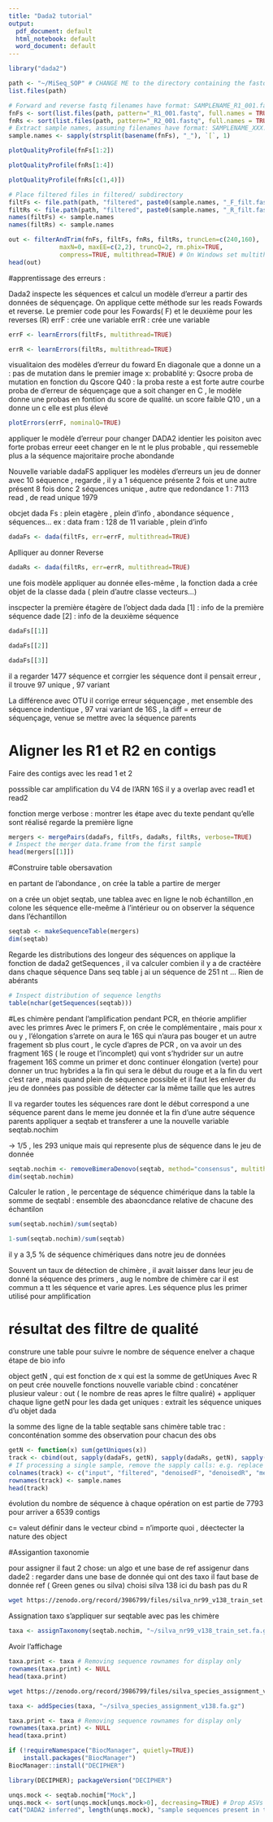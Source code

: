 ```yaml
---
title: "Dada2 tutorial"
output:
  pdf_document: default
  html_notebook: default
  word_document: default
---
```

```r
library("dada2")
```


```r
path <- "~/MiSeq_SOP" # CHANGE ME to the directory containing the fastq files after unzipping.
list.files(path)
```


```r
# Forward and reverse fastq filenames have format: SAMPLENAME_R1_001.fastq and SAMPLENAME_R2_001.fastq
fnFs <- sort(list.files(path, pattern="_R1_001.fastq", full.names = TRUE))
fnRs <- sort(list.files(path, pattern="_R2_001.fastq", full.names = TRUE))
# Extract sample names, assuming filenames have format: SAMPLENAME_XXX.fastq
sample.names <- sapply(strsplit(basename(fnFs), "_"), `[`, 1)
```

```r
plotQualityProfile(fnFs[1:2])
```


```r
plotQualityProfile(fnRs[1:4])
```

```r
plotQualityProfile(fnRs[c(1,4)])
```

```r
# Place filtered files in filtered/ subdirectory
filtFs <- file.path(path, "filtered", paste0(sample.names, "_F_filt.fastq.gz"))
filtRs <- file.path(path, "filtered", paste0(sample.names, "_R_filt.fastq.gz"))
names(filtFs) <- sample.names
names(filtRs) <- sample.names
```


```r
out <- filterAndTrim(fnFs, filtFs, fnRs, filtRs, truncLen=c(240,160),
              maxN=0, maxEE=c(2,2), truncQ=2, rm.phix=TRUE,
              compress=TRUE, multithread=TRUE) # On Windows set multithread=FALSE
head(out)
```

#apprentissage des erreurs :

Dada2 inspecte les séquences et calcul un modèle d'erreur a partir des données de séquençage. On applique cette méthode sur les reads Fowards et reverse. Le premier code pour les Fowards( F) et le deuxième pour les reverses (R)
errF : crée une variable 
errR : crée une variable 
```r
errF <- learnErrors(filtFs, multithread=TRUE)
```

```r
errR <- learnErrors(filtRs, multithread=TRUE)
```
visualitaion des modèles d'erreur du foward 
En diagonale que a donne un a : pas de mutation dans le premier image 
x: probablité 
y: Qsocre
proba de mutation en fonction du Qscore 
Q40 : la proba reste a est forte 
autre courbe proba de d'erreur de séquençage que a soit changer en C , le modèle donne une probas en fontion du score de qualité. 
un score faible Q10 , un a donne un c elle est plus élevé
```r
plotErrors(errF, nominalQ=TRUE)
```

appliquer le modèle d'erreur pour changer DADA2  identier les poisiton avec forte probas erreur eeet changer en le nt le plus probable , qui ressemeble plus a la séquence majoritaire proche abondande

Nouvelle variable dadaFS appliquer les modèles d'erreurs
un jeu de donner avec 10 séquence , regarde , il y a 1 séquence présente 2 fois et une autre présent 8 fois 
donc 2 séquences unique , autre que redondance 
1 : 7113 read , de read unique 1979 

obcjet dada Fs : plein etagère , plein d'info , abondance séquence , séquences...
ex : data fram : 128 de 11 variable , plein d'info

```r
dadaFs <- dada(filtFs, err=errF, multithread=TRUE)
```
Aplliquer au donner Reverse
```r
dadaRs <- dada(filtRs, err=errR, multithread=TRUE)
```
une fois modèle appliquer au donnée elles-même , la fonction dada a crée objet de la classe dada ( plein d'autre classe vecteurs...)

inscpecter la première étagère de l'object dada
dada [1] : info de la première séquence 
dade [2] : info de la deuxième séquence

```r
dadaFs[[1]]
```
```r
dadaFs[[2]]
```

```r
dadaFs[[3]]
```

il a regarder 1477 séquence et corrgier les séquence dont il pensait erreur , il trouve 97 unique , 97 variant

La différence avec OTU 
il corrige erreur séquençage , met ensemble des séquence indentique , 97 vrai variant de 16S , la diff = erreur de séquençage, venue se mettre avec la séquence parents



# Aligner les R1 et R2 en contigs
Faire des contigs avec les read 1 et 2 

posssible car amplification du V4 de l'ARN 16S il y a overlap avec read1 et read2 

fonction merge 
verbose : montrer les étape avec du texte pendant qu'elle sont réalisé 
regarde la première ligne 
```r
mergers <- mergePairs(dadaFs, filtFs, dadaRs, filtRs, verbose=TRUE)
# Inspect the merger data.frame from the first sample
head(mergers[[1]])
```

#Construire table obersavation 

en partant de l'abondance , on crée la table a partire de merger

on a crée un objet seqtab, une tablea avec en ligne le nob échantillon ,en colone les séquence elle-meême à l'intérieur ou on observer la séquence dans l'échantillon 

```r
seqtab <- makeSequenceTable(mergers)
dim(seqtab)
```


Regarde les distributions des longeur des séquences
on applique la fonction de dada2 getSequences , il va calculer combien il y a de cractéère dans chaque séquence 
Dans seq table j ai un séquence de 251 nt ...
Rien de abérants

```r
# Inspect distribution of sequence lengths
table(nchar(getSequences(seqtab)))
```

#Les chimère 
pendant  l'amplification pendant PCR, en théorie amplifier avec les primres 
Avec le primers F, on crée le complémentaire , mais  pour x ou y , l'élongation s'arrete 
on aura le 16S  qui n'aura pas bouger et un autre fragement sb plus court , le cycle d'apres de PCR , on va avoir un des fragment 16S ( le rouge et l'incomplet) qui vont s'hydrider sur un autre fragement 16S comme un primer  et donc continuer élongation (verte) pour donner un truc hybrides a la fin qui sera le début du rouge et a la fin du vert
c'est rare , mais quand plein de séquence possible  et il faut les enlever du jeu de données 
pas possible de détecter car la même taille que les autres

Il va regarder toutes les séquences rare dont le début correspond a une séquence parent dans le meme jeu donnée et la fin d'une autre séquence parents
appliquer a seqtab 
et transferer a une la nouvelle variable seqtab.nochim

-> 1/5 , les 293 unique mais qui represente plus de séquence dans le jeu de donnée 

```r
seqtab.nochim <- removeBimeraDenovo(seqtab, method="consensus", multithread=TRUE, verbose=TRUE)
dim(seqtab.nochim)
```

Calculer le ration , le percentage de séquence chimérique dans la table 
la somme de seqtabl : ensemble des abaoncdance relative de chacune des échantilon 

```r
sum(seqtab.nochim)/sum(seqtab)
```
```r
1-sum(seqtab.nochim)/sum(seqtab)
```
il y a 3,5 % de séquence chimériques dans notre jeu de données 

Souvent un taux de détection de chimère , il avait laisser dans leur jeu de donné la séquence des primers , aug le nombre de chimère car il est commun a tt les séquence et varie apres. Les séquence plus les primer utilisé pour amplification 


# résultat des filtre de qualité 
construre une table pour suivre le nombre de séquence enelver a chaque étape de bio info 

object getN , qui est fonction de x qui est la somme de getUniques 
Avec R on peut crée nouvelle fonctions
nouvelle variable cbind : concaténer plusieur valeur : out ( le nombre de reas apres le filtre qualiré) + appliquer chaque ligne getN pour les dada 
get uniques : extrait les séquence uniques d'u objet dada 

la somme des ligne de la table seqtable sans chimère 
table trac : conconténation
somme des observation pour chacun des obs

```r
getN <- function(x) sum(getUniques(x))
track <- cbind(out, sapply(dadaFs, getN), sapply(dadaRs, getN), sapply(mergers, getN), rowSums(seqtab.nochim))
# If processing a single sample, remove the sapply calls: e.g. replace sapply(dadaFs, getN) with getN(dadaFs)
colnames(track) <- c("input", "filtered", "denoisedF", "denoisedR", "merged", "nonchim")
rownames(track) <- sample.names
head(track)
```
évolution du nombre de séquence à chaque opération 
on est partie de 7793 pour arriver a 6539 contigs 


c= valeut définir dans le vecteur 
cbind = n'importe quoi , déectecter la nature des object

#Assigantion taxonomie 

pour assigner il faut 2 chose: un algo et une base de ref 
assigenur dans dade2 : regarder dans une base de donnée qui ont des taxo 
il faut base de donnée ref ( Green genes ou silva) choisi silva 138
ici du bash pas du R 

```bash
wget https://zenodo.org/record/3986799/files/silva_nr99_v138_train_set.fa.gz
```

Assignation taxo 
s'appliquer sur seqtable avec pas les chimère 

```r
taxa <- assignTaxonomy(seqtab.nochim, "~/silva_nr99_v138_train_set.fa.gz", multithread=TRUE)
```

Avoir l'affichage 
```r
taxa.print <- taxa # Removing sequence rownames for display only
rownames(taxa.print) <- NULL
head(taxa.print)
```

```bash
wget https://zenodo.org/record/3986799/files/silva_species_assignment_v138.fa.gz
```



```r
taxa <- addSpecies(taxa, "~/silva_species_assignment_v138.fa.gz")
```


```r
taxa.print <- taxa # Removing sequence rownames for display only
rownames(taxa.print) <- NULL
head(taxa.print)
```



```r
if (!requireNamespace("BiocManager", quietly=TRUE))
    install.packages("BiocManager")
BiocManager::install("DECIPHER")
```


```r
library(DECIPHER); packageVersion("DECIPHER")
```




```r
unqs.mock <- seqtab.nochim["Mock",]
unqs.mock <- sort(unqs.mock[unqs.mock>0], decreasing=TRUE) # Drop ASVs absent in the Mock
cat("DADA2 inferred", length(unqs.mock), "sample sequences present in the Mock community.\n")
```

